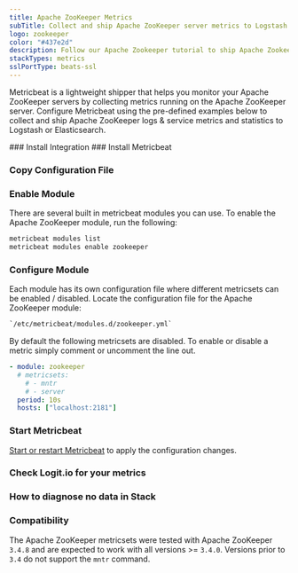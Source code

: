 ```yaml
---
title: Apache ZooKeeper Metrics
subTitle: Collect and ship Apache ZooKeeper server metrics to Logstash and Elasticsearch
logo: zookeeper
color: "#437e2d"
description: Follow our Apache Zookeeper tutorial to ship Apache Zookeeper Server Metrics Logstash for monitoring and analysis. 
stackTypes: metrics
sslPortType: beats-ssl
---
```


Metricbeat is a lightweight shipper that helps you monitor your Apache ZooKeeper 
servers by collecting metrics running on the Apache ZooKeeper server. Configure 
Metricbeat using the pre-defined examples below to collect and ship Apache ZooKeeper 
logs & service metrics and statistics to Logstash or Elasticsearch.

<Steps>
  ### Install Integration
  <InstallIntegration/>
  ### Install Metricbeat

  <InstallBeat beatname="metricbeat" />

  ### Copy Configuration File

  <MetricbeatOutput />

  ### Enable Module

  There are several built in metricbeat modules you can use. 
  To enable the Apache ZooKeeper module, run the following:

  ```cmd copy
  metricbeat modules list
  metricbeat modules enable zookeeper
  ```

  ### Configure Module

  Each module has its own configuration file where different metricsets can be enabled / disabled. 
  Locate the configuration file for the Apache ZooKeeper module:
        
  ```txt copy
  `/etc/metricbeat/modules.d/zookeeper.yml`
  ```
        
  By default the following metricsets are disabled. 
  To enable or disable a metric simply comment or uncomment the line out.
        
  ```yml copy
  - module: zookeeper
    # metricsets:
      # - mntr
      # - server
    period: 10s
    hosts: ["localhost:2181"]
  ```

  ### Start Metricbeat

  [Start or restart Metricbeat](https://www.elastic.co/guide/en/beats/metricbeat/master/metricbeat-starting.html) 
  to apply the configuration changes.

  ### Check Logit.io for your metrics

  <LaunchStack utmMedium="metrics" utmCampaign="uwsgi_metricbeat" source="metrics_zookeeper" />

  ### How to diagnose no data in Stack

  <DiagnoseNoData />

  ### Compatibility

  The Apache ZooKeeper metricsets were tested with Apache ZooKeeper `3.4.8` and are expected to 
  work with all versions >= `3.4.0`. Versions prior to `3.4` do not support the `mntr` command.
</Steps>